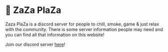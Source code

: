 
# 🍃 ZaZa PlaZa

Zaza PlaZa is a discord server for people to chill, smoke, game & just relax with the community. There is some server information people may need and you can find all that information on this website!

Join our discord server [here](https://discord.gg/Yx75qwk2n9)!

<Cards>
  <Card
    href="https://zazaplaza.vercel.app/rules"
    title="Rules"
    description="The server rules"
  />
</Cards>